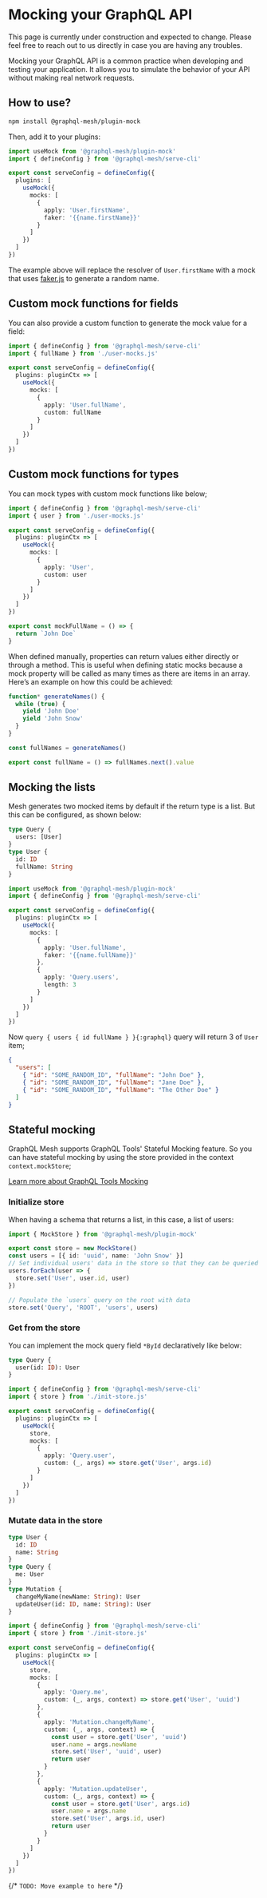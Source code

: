 
# Mocking your GraphQL API

<Callout>
  This page is currently under construction and expected to change. Please feel free to reach out to
  us directly in case you are having any troubles.
</Callout>

Mocking your GraphQL API is a common practice when developing and testing your application. It
allows you to simulate the behavior of your API without making real network requests.

## How to use?

```sh npm2yarn
npm install @graphql-mesh/plugin-mock
```

Then, add it to your plugins:

```ts filename="mesh.config.ts"
import useMock from '@graphql-mesh/plugin-mock'
import { defineConfig } from '@graphql-mesh/serve-cli'

export const serveConfig = defineConfig({
  plugins: [
    useMock({
      mocks: [
        {
          apply: 'User.firstName',
          faker: '{{name.firstName}}'
        }
      ]
    })
  ]
})
```

The example above will replace the resolver of `User.firstName` with a mock that uses
[faker.js](https://fakerjs.dev) to generate a random name.

## Custom mock functions for fields

You can also provide a custom function to generate the mock value for a field:

```ts filename="mesh.config.ts"
import { defineConfig } from '@graphql-mesh/serve-cli'
import { fullName } from './user-mocks.js'

export const serveConfig = defineConfig({
  plugins: pluginCtx => [
    useMock({
      mocks: [
        {
          apply: 'User.fullName',
          custom: fullName
        }
      ]
    })
  ]
})
```

## Custom mock functions for types

You can mock types with custom mock functions like below;

```ts filename="mesh.config.ts"
import { defineConfig } from '@graphql-mesh/serve-cli'
import { user } from './user-mocks.js'

export const serveConfig = defineConfig({
  plugins: pluginCtx => [
    useMock({
      mocks: [
        {
          apply: 'User',
          custom: user
        }
      ]
    })
  ]
})
```

```ts filename="user-mocks.ts"
export const mockFullName = () => {
  return `John Doe`
}
```

When defined manually, properties can return values either directly or through a method. This is
useful when defining static mocks because a mock property will be called as many times as there are
items in an array. Here’s an example on how this could be achieved:

```ts filename="user-mocks.ts"
function* generateNames() {
  while (true) {
    yield 'John Doe'
    yield 'John Snow'
  }
}

const fullNames = generateNames()

export const fullName = () => fullNames.next().value
```

## Mocking the lists

Mesh generates two mocked items by default if the return type is a list. But this can be configured,
as shown below:

```graphql
type Query {
  users: [User]
}
type User {
  id: ID
  fullName: String
}
```

```ts filename="mesh.config.ts"
import useMock from '@graphql-mesh/plugin-mock'
import { defineConfig } from '@graphql-mesh/serve-cli'

export const serveConfig = defineConfig({
  plugins: pluginCtx => [
    useMock({
      mocks: [
        {
          apply: 'User.fullName',
          faker: '{{name.fullName}}'
        },
        {
          apply: 'Query.users',
          length: 3
        }
      ]
    })
  ]
})
```

Now `query { users { id fullName } }{:graphql}` query will return 3 of `User` item;

```json
{
  "users": [
    { "id": "SOME_RANDOM_ID", "fullName": "John Doe" },
    { "id": "SOME_RANDOM_ID", "fullName": "Jane Doe" },
    { "id": "SOME_RANDOM_ID", "fullName": "The Other Doe" }
  ]
}
```

## Stateful mocking

GraphQL Mesh supports GraphQL Tools' Stateful Mocking feature. So you can have stateful mocking by
using the store provided in the context `context.mockStore`;

<Callout>[Learn more about GraphQL Tools Mocking](https://graphql-tools.com/docs/mocking)</Callout>

### Initialize store

When having a schema that returns a list, in this case, a list of users:

```ts filename="init-store.ts"
import { MockStore } from '@graphql-mesh/plugin-mock'

export const store = new MockStore()
const users = [{ id: 'uuid', name: 'John Snow' }]
// Set individual users' data in the store so that they can be queried as individuals later on
users.forEach(user => {
  store.set('User', user.id, user)
})

// Populate the `users` query on the root with data
store.set('Query', 'ROOT', 'users', users)
```

### Get from the store

You can implement the mock query field `*ById` declaratively like below:

```graphql
type Query {
  user(id: ID): User
}
```

```ts filename="mesh.config.ts"
import { defineConfig } from '@graphql-mesh/serve-cli'
import { store } from './init-store.js'

export const serveConfig = defineConfig({
  plugins: pluginCtx => [
    useMock({
      store,
      mocks: [
        {
          apply: 'Query.user',
          custom: (_, args) => store.get('User', args.id)
        }
      ]
    })
  ]
})
```

### Mutate data in the store

```graphql
type User {
  id: ID
  name: String
}
type Query {
  me: User
}
type Mutation {
  changeMyName(newName: String): User
  updateUser(id: ID, name: String): User
}
```

```ts filename="mesh.config.ts"
import { defineConfig } from '@graphql-mesh/serve-cli'
import { store } from './init-store.js'

export const serveConfig = defineConfig({
  plugins: pluginCtx => [
    useMock({
      store,
      mocks: [
        {
          apply: 'Query.me',
          custom: (_, args, context) => store.get('User', 'uuid')
        },
        {
          apply: 'Mutation.changeMyName',
          custom: (_, args, context) => {
            const user = store.get('User', 'uuid')
            user.name = args.newName
            store.set('User', 'uuid', user)
            return user
          }
        },
        {
          apply: 'Mutation.updateUser',
          custom: (_, args, context) => {
            const user = store.get('User', args.id)
            user.name = args.name
            store.set('User', args.id, user)
            return user
          }
        }
      ]
    })
  ]
})
```

{/* `TODO: Move example to here` */}
